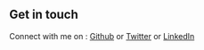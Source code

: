 ## Get in touch

Connect with me on : [Github](https://github.com/Jaman-dedy) or [Twitter](https://twitter.com/JMpangirwa) or [LinkedIn](https://www.linkedin.com/in/jean-de-dieu-amani-a56bba172/)

